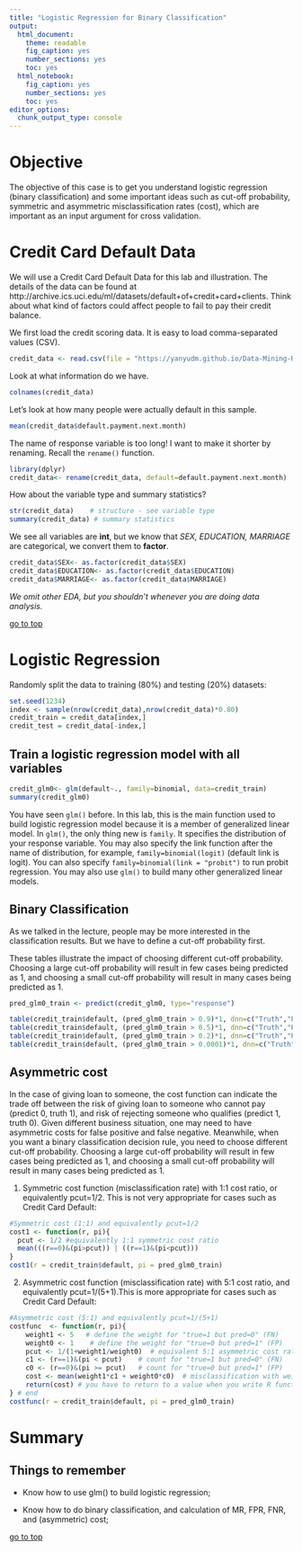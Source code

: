 ```yaml
---
title: "Logistic Regression for Binary Classification"
output: 
  html_document: 
    theme: readable
    fig_caption: yes
    number_sections: yes
    toc: yes
  html_notebook: 
    fig_caption: yes
    number_sections: yes
    toc: yes
editor_options: 
  chunk_output_type: console
---
```


# Objective

The objective of this case is to get you understand logistic regression (binary classification) and some important ideas such as cut-off probability, symmetric and asymmetric misclassification rates (cost), which are important as an input argument for cross validation. 

# Credit Card Default Data

We will use a Credit Card Default Data for this lab and illustration. The details of the data can be found at http://archive.ics.uci.edu/ml/datasets/default+of+credit+card+clients. 
Think about what kind of factors could affect people to fail to pay their credit balance.

We first load the credit scoring data. It is easy to load comma-separated values (CSV). 
```r
credit_data <- read.csv(file = "https://yanyudm.github.io/Data-Mining-R/lecture/data/credit_default.csv", header=T)
```

Look at what information do we have.
```r
colnames(credit_data)
```

Let's look at how many people were actually default in this sample.
```r
mean(credit_data$default.payment.next.month)
```

The name of response variable is too long! I want to make it shorter by renaming. Recall the `rename()` function.
```r
library(dplyr)
credit_data<- rename(credit_data, default=default.payment.next.month)
```

How about the variable type and summary statistics?
```r
str(credit_data)    # structure - see variable type
summary(credit_data) # summary statistics
```

We see all variables are **int**, but we know that *SEX, EDUCATION, MARRIAGE* are categorical, we convert them to **factor**.
```r
credit_data$SEX<- as.factor(credit_data$SEX)
credit_data$EDUCATION<- as.factor(credit_data$EDUCATION)
credit_data$MARRIAGE<- as.factor(credit_data$MARRIAGE)
```

*We omit other EDA, but you shouldn't whenever you are doing data analysis.*

[go to top](#header)


# Logistic Regression

Randomly split the data to training (80%) and testing (20%) datasets:
```r
set.seed(1234)
index <- sample(nrow(credit_data),nrow(credit_data)*0.80)
credit_train = credit_data[index,]
credit_test = credit_data[-index,]
```

## Train a logistic regression model with all variables

```r
credit_glm0<- glm(default~., family=binomial, data=credit_train)
summary(credit_glm0)
```

You have seen `glm()` before. In this lab, this is the main function used to build logistic regression model because it is a member of generalized linear model. In `glm()`, the only thing new is `family`. It specifies the distribution of your response variable. You may also specify the link function after the name of distribution, for example, `family=binomial(logit)` (default link is logit). You can also specify `family=binomial(link = "probit")` to run probit regression. You may also use `glm()` to build many other generalized linear models.

## Binary Classification

As we talked in the lecture, people may be more interested in the classification results. But we have to define a cut-off probability first.

These tables illustrate the impact of choosing different cut-off probability. Choosing a large cut-off probability will result in few cases being predicted as 1, and choosing a small cut-off probability will result in many cases being predicted as 1.
```r
pred_glm0_train <- predict(credit_glm0, type="response")

table(credit_train$default, (pred_glm0_train > 0.9)*1, dnn=c("Truth","Predicted"))
table(credit_train$default, (pred_glm0_train > 0.5)*1, dnn=c("Truth","Predicted"))
table(credit_train$default, (pred_glm0_train > 0.2)*1, dnn=c("Truth","Predicted"))
table(credit_train$default, (pred_glm0_train > 0.0001)*1, dnn=c("Truth","Predicted"))
```

## Asymmetric cost

In the case of giving loan to someone, the cost function can indicate the trade off between the risk of giving loan to someone who cannot pay (predict 0, truth 1), and risk of rejecting someone who qualifies (predict 1, truth 0). Given different business situation, one may need to have asymmetric costs for false positive and false negative. Meanwhile, when you want a binary classification decision rule, you need to choose different cut-off probability. Choosing a large cut-off probability will result in few cases being predicted as 1, and choosing a small cut-off probability will result in many cases being predicted as 1. 

1. Symmetric cost function (misclassification rate) with 1:1 cost ratio, or equivalently pcut=1/2. This is not very appropriate for cases such as Credit Card Default:

```r
#Symmetric cost (1:1) and equivalently pcut=1/2 
cost1 <- function(r, pi){
  pcut <- 1/2 #equivalently 1:1 symmetric cost ratio
  mean(((r==0)&(pi>pcut)) | ((r==1)&(pi<pcut)))
}
cost1(r = credit_train$default, pi = pred_glm0_train)
```

2. Asymmetric cost function (misclassification rate) with 5:1 cost ratio, and equivalently pcut=1/(5+1).This is more appropriate for cases such as Credit Card Default:

```r
#Asymmetric cost (5:1) and equivalently pcut=1/(5+1) 
costfunc  <- function(r, pi){
    weight1 <- 5   # define the weight for "true=1 but pred=0" (FN)
    weight0 <- 1    # define the weight for "true=0 but pred=1" (FP)
    pcut <- 1/(1+weight1/weight0)  # equivalent 5:1 asymmetric cost ratio
    c1 <- (r==1)&(pi < pcut)    # count for "true=1 but pred=0" (FN)
    c0 <- (r==0)&(pi >= pcut)   # count for "true=0 but pred=1" (FP)
    cost <- mean(weight1*c1 + weight0*c0)  # misclassification with weight
    return(cost) # you have to return to a value when you write R functions
} # end 
costfunc(r = credit_train$default, pi = pred_glm0_train)

```

# Summary

## Things to remember

* Know how to use glm() to build logistic regression;

* Know how to do binary classification, and calculation of MR, FPR, FNR, and (asymmetric) cost;

[go to top](#header)

